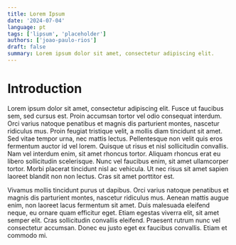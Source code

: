 ```yaml
---
title: Lorem Ipsum
date: '2024-07-04'
language: pt
tags: ['lipsum', 'placeholder']
authors: ['joao-paulo-rios']
draft: false
summary: Lorem ipsum dolor sit amet, consectetur adipiscing elit.
---
```


# Introduction

Lorem ipsum dolor sit amet, consectetur adipiscing elit. Fusce ut faucibus sem, sed cursus est. Proin accumsan tortor vel odio consequat interdum. Orci varius natoque penatibus et magnis dis parturient montes, nascetur ridiculus mus. Proin feugiat tristique velit, a mollis diam tincidunt sit amet. Sed vitae tempor urna, nec mattis lectus. Pellentesque non velit quis eros fermentum auctor id vel lorem. Quisque ut risus et nisl sollicitudin convallis. Nam vel interdum enim, sit amet rhoncus tortor. Aliquam rhoncus erat eu libero sollicitudin scelerisque. Nunc vel faucibus enim, sit amet ullamcorper tortor. Morbi placerat tincidunt nisl ac vehicula. Ut nec risus sit amet sapien laoreet blandit non non lectus. Cras sit amet porttitor est.

Vivamus mollis tincidunt purus ut dapibus. Orci varius natoque penatibus et magnis dis parturient montes, nascetur ridiculus mus. Aenean mattis augue enim, non laoreet lacus fermentum sit amet. Duis malesuada eleifend neque, eu ornare quam efficitur eget. Etiam egestas viverra elit, sit amet semper elit. Cras sollicitudin convallis eleifend. Praesent rutrum nunc vel consectetur accumsan. Donec eu justo eget ex faucibus convallis. Etiam et commodo mi.
